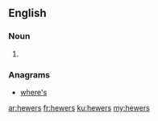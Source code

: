 ==English==

===Noun===
{{head|en|plural}}

# {{plural of|hewer|lang=en}}

===Anagrams===
* [[where's#English|where's]]

[[ar:hewers]]
[[fr:hewers]]
[[ku:hewers]]
[[my:hewers]]